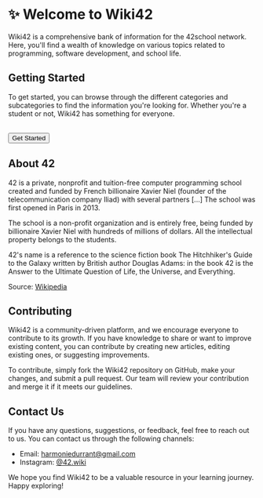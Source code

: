 
# ✨ Welcome to Wiki42 <ReleaseTag version_type={constants.version_type} version_number={constants.version} />

Wiki42 is a comprehensive bank of information for the 42school network. Here, you'll find a wealth of knowledge on various topics related to programming, software development, and school life.

## Getting Started

To get started, you can browse through the different categories and subcategories to find the information you're looking for. Whether you're a student or not, Wiki42 has something for everyone.

<br />
<a href="/wiki">
  <button className="btn px-8">
      Get Started
  </button>
</a>
<br />

## About 42

42 is a private, nonprofit and tuition-free computer programming school created and funded by French billionaire Xavier Niel (founder of the telecommunication company Iliad) with several partners [...] The school was first opened in Paris in 2013.

The school is a non-profit organization and is entirely free, being funded by billionaire Xavier Niel with hundreds of millions of dollars. All the intellectual property belongs to the students.

42's name is a reference to the science fiction book The Hitchhiker's Guide to the Galaxy written by British author Douglas Adams: in the book 42 is the Answer to the Ultimate Question of Life, the Universe, and Everything.

Source: [Wikipedia](https://en.wikipedia.org/wiki/42_(school))

## Contributing

Wiki42 is a community-driven platform, and we encourage everyone to contribute to its growth. If you have knowledge to share or want to improve existing content, you can contribute by creating new articles, editing existing ones, or suggesting improvements.

To contribute, simply fork the Wiki42 repository on GitHub, make your changes, and submit a pull request. Our team will review your contribution and merge it if it meets our guidelines.

## Contact Us

If you have any questions, suggestions, or feedback, feel free to reach out to us. You can contact us through the following channels:

- Email: [harmoniedurrant@gmail.com](mailto:harmoniedurrant@gmail.com)
- Instagram: [@42.wiki](https://www.instagram.com/42.wiki/)

We hope you find Wiki42 to be a valuable resource in your learning journey. Happy exploring!